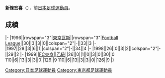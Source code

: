 {{Infobox football biography
|name=新條宏喜
|image=
|fullname=新條宏喜
|birth_date={{Birth date and age|1973|4|28}}
|cityofbirth=[[東京都|東京都]]
|countryofbirth=[[日本|日本]]
|position=[[中场|中场]]
|currentclub=
|years=1996-1999
|clubs=[[FC東京|東京瓦斯/FC東京]]
|caps(goals)=
|nationalyears=
|nationalteam=
|nationalcaps(goals)=
}}
'''新條宏喜'''（{{Bd|1973年|4月28日||}}），前[[日本|日本]][[足球|足球]][[運動員|運動員]]。

==成績==
{{Football player club statistics 1|YYN}}
{{Football player club statistics 2|JPN|YYN}}
|-
|1996||rowspan="3"|[[FC東京|東京瓦斯]]||rowspan="3"|[[Japan_Football_League|Football League]]||30||3||3||0||colspan="2"|-||33||3
|-
|1997||28||3||6||1||colspan="2"|-||34||4
|-
|1998||26||0||3||2||colspan="2"|-||29||2
|-
|1999||[[FC東京|FC東京]]||[[日本職業足球乙級聯賽|乙級]]||26||0||1||0||3||0||30||0
{{Football player club statistics 3|1|JPN}}110||6||13||3||3||0||126||9
{{Football player club statistics 5}}110||6||13||3||3||0||126||9
|}

{{Japan-sport-bio-stub}}
{{Soccer-player-stub}}
[[Category:日本足球運動員|Category:日本足球運動員]]
[[Category:東京都足球運動員|Category:東京都足球運動員]]